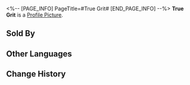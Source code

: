 <%-- [PAGE_INFO]
PageTitle=#True Grit#
[END_PAGE_INFO] --%>
{{Stub|Location information}}
{{Item Infobox
|id          = 223084
|image       = Dreamscape Pass Sticker Text.png
|type        = Dreamscape Pass Sticker
|type2       = Dreamchaser Stickers
|invCategory = 
|rarity      = 4
|effect      = Digital stickers that can be used to decorate the pages of the Dreamtour Handbook. They come in many different styles.
|description = 
|source1     = [[Find Morris beside a displayed luxury vehicle at Oti Mall and restore his missing emotions]]
}}
{{Description|Undoubtedly, a real tough guy just gulps down fishbones and never spits them out.}}
'''True Grit''' is a [[Profile Picture]].

==Sold By==
{{Shop Availability}}

==Other Languages==
{{Other Languages
|en   = True Grit
|zhs  = 勇敢者
|zht  = 勇敢者
|ja   = 勇敢な人
|ko   = 진정한 용자
|es   = Valiente de verdad
|fr   = Grand courage
|ru   = Смельчаки
|th   = ผู้กล้าหาญ
|vi   = Người Dũng Cảm
|de   = Echter Schneid
|id   = Pemberani
|pt   = Bravura Indômita
}}

==Change History==
{{Change History|2.0}}